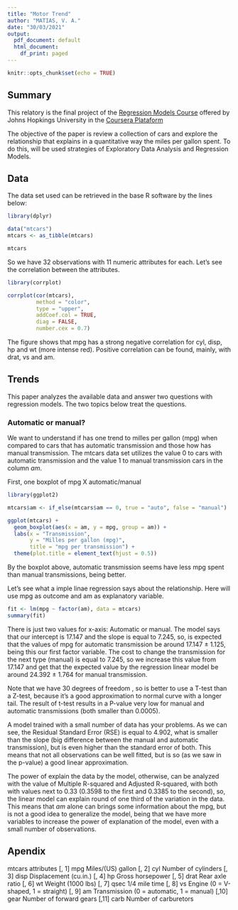 ```yaml
---
title: "Motor Trend"
author: "MATIAS, V. A."
date: "30/03/2021"
output:
  pdf_document: default
  html_document:
    df_print: paged
---
```


```r
knitr::opts_chunk$set(echo = TRUE)
```

## Summary
<p> This relatory is the final project of the 
[Regression Models Course](https://www.coursera.org/learn/regression-models) 
offered by Johns Hopkings  University in the 
[Coursera Plataform](https://www.coursera.org/)

<p> The objective of the paper is review a collection of cars and explore 
the relationship that explains in a quantitative way the miles per gallon spent.
To do this, will be used strategies of Exploratory Data Analysis and Regression 
Models.

## Data
<p> The data set used can be retrieved in the base R software by the lines 
below:
```r
library(dplyr)

data("mtcars")
mtcars <- as_tibble(mtcars)

mtcars
```

<p> So we have 32 observations with 11 numeric attributes for each. Let's see 
the correlation between the attributes.
```r
library(corrplot)

corrplot(cor(mtcars), 
         method = "color",
         type = "upper", 
         addCoef.col = TRUE,
         diag = FALSE,
         number.cex = 0.7)
```
<p> The figure shows that mpg has a strong negative correlation for cyl, disp,
hp and wt (more intense red). Positive correlation can be found, mainly,
with drat, vs and am.

## Trends
<p> This paper analyzes the available data and answer two questions with 
regression models. The two topics below treat the questions.

### Automatic or manual?
<p> We want to understand if has one trend to milles per gallon (mpg) 
when compared to cars that has automatic transmission and those how has manual 
transmission. The mtcars data set utilizes the value 0 to cars with automatic 
transmission and the value 1 to manual transmission cars in the column _am_.

<p> First, one boxplot of mpg X automatic/manual
```r
library(ggplot2)

mtcars$am <- if_else(mtcars$am == 0, true = "auto", false = "manual")

ggplot(mtcars) + 
  geom_boxplot(aes(x = am, y = mpg, group = am)) + 
  labs(x = "Transmission",
       y = "Milles per gallon (mpg)",
       title = "mpg per transmission") +
  theme(plot.title = element_text(hjust = 0.5))
```
<p> By the boxplot above, automatic transmission seems have less mpg spent than 
manual transmissions, being better. 

<p> Let's see what a imple linae regression says about the relationship. Here 
will use mpg as outcome and am as explanatory variable.
```r
fit <- lm(mpg ~ factor(am), data = mtcars)
summary(fit)

```
<p> There is just two values for x-axis: Automatic or manual.
The model says that our intercept is 17.147 and the slope is equal to 7.245,
so, is expected that the values of mpg for automatic transmission be around 
17.147 $\pm$ 1.125, being this our first factor variable. The cost to change the 
transmission for the next type (manual) is equal to 7.245, so we increase this
value from 17.147 and get that the expected value by the regression linear model
be around 24.392 $\pm$ 1.764 for manual transmission.

<p> Note that we have 30 degrees of freedom , so is better to use a T-test than
a Z-test, because it's a good approximation to normal curve with a longer tail. 
The result of t-test results in a P-value very low for manual and automatic 
transmissions (both smaller than 0.0005).

<p> A model trained with a small number of data has your problems. As we 
can see, the Residual Standard Error (RSE) is equal to 4.902, what is smaller
than the slope (big difference between the manual and automatic transmission),
but is even higher than the standard error of both. This means that not all 
observations can be well fitted, but is so (as we saw in the p-value) a good
linear approximation.

<p> The power of explain the data by the model, otherwise, can be analyzed 
with the value of  Multiple R-squared and Adjusted R-squared, with both with 
values next to 0.33 (0.3598 to the first and 0.3385 to the second), so,
the linear model can explain round of one third of the variation in the data.
This means that _am_ alone can brings some information about the mpg, but
is not a good idea to generalize the model, being that we have more variables 
to increase the power of explanation of the model, even with a small number of 
observations.



## Apendix
<p> mtcars attributes
[, 1]	mpg	Miles/(US) gallon
[, 2]	cyl	Number of cylinders
[, 3]	disp	Displacement (cu.in.)
[, 4]	hp	Gross horsepower
[, 5]	drat	Rear axle ratio
[, 6]	wt	Weight (1000 lbs)
[, 7]	qsec	1/4 mile time
[, 8]	vs	Engine (0 = V-shaped, 1 = straight)
[, 9]	am	Transmission (0 = automatic, 1 = manual)
[,10]	gear	Number of forward gears
[,11]	carb	Number of carburetors